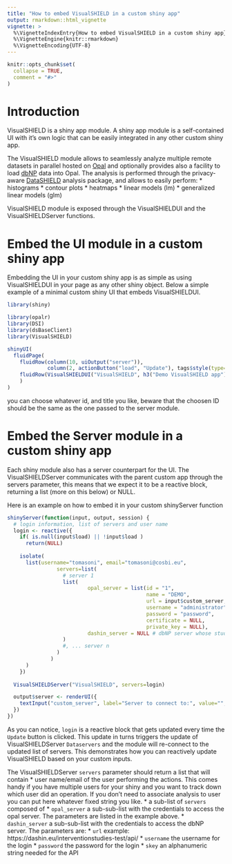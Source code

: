 ```yaml
---
title: "How to embed VisualSHIELD in a custom shiny app"
output: rmarkdown::html_vignette
vignette: >
  %\VignetteIndexEntry{How to embed VisualSHIELD in a custom shiny app}
  %\VignetteEngine{knitr::rmarkdown}
  %\VignetteEncoding{UTF-8}
---
```


```r
knitr::opts_chunk$set(
  collapse = TRUE,
  comment = "#>"
)
```

# Introduction

VisualSHIELD is a shiny app module.
A shiny app module is a self-contained UI with it's own logic that can be easily integrated in any other custom shiny app. 

The VisualSHIELD module allows to seamlessly analyze multiple remote datasets in parallel hosted on  [Opal](https://www.obiba.org/pages/products/opal/) and optionally provides also a facility to load [dbNP](https://www.dbnp.org/) data into Opal. 
The analysis is performed through the privacy-aware [DataSHIELD](https://www.datashield.ac.uk/) analysis package, and allows to easily perform:
* histograms
* contour plots
* heatmaps
* linear models (lm)
* generalized linear models (glm)

VisualSHIELD module is exposed through the VisualSHIELDUI and the VisualSHIELDServer functions. 

# Embed the UI module in a custom shiny app

Embedding the UI in your custom shiny app is as simple as using VisualSHIELDUI in your page as any other shiny object.
Below a simple example of a minimal custom shiny UI that embeds VisualSHIELDUI.

```r
library(shiny)

library(opalr)
library(DSI)
library(dsBaseClient)
library(VisualSHIELD)

shinyUI(
  fluidPage(
    fluidRow(column(10, uiOutput("server")),
             column(2, actionButton("load", "Update"), tags$style(type='text/css', "#load { vertical-align: middle; margin-top: 25px;}"))),
    fluidRow(VisualSHIELDUI("VisualSHIELD", h3("Demo VisualSHIELD app")))
    )
)
```

you can choose whatever id, and title you like, beware that the choosen ID should be the same as the one passed
to the server module.

# Embed the Server module in a custom shiny app

Each shiny module also has a server counterpart for the UI. 
The VisualSHIELDServer communicates with the parent custom app through the servers parameter, 
this means that we expect it to be a reactive block, 
returning a list (more on this below) or NULL.

Here is an example on how to embed it in your custom shinyServer function

```r
 
shinyServer(function(input, output, session) {
  # login information, list of servers and user name
  login <- reactive({
    if( is.null(input$load) || !input$load )
      return(NULL)
    
    isolate( 
      list(username="tomasoni", email="tomasoni@cosbi.eu",
                servers=list(
                  # server 1
                  list(
                          opal_server = list(id = "1",
                                             name = "DEMO",
                                             url = input$custom_server,
                                             username = "administrator",
                                             password = "password",
                                             certificate = NULL,
                                             private_key = NULL),
                          dashin_server = NULL # dbNP server whose studies will be migrated to the opal server defined above
                  )
                  #, ... server n
                )
              ) 
      )
    })
  
  VisualSHIELDServer("VisualSHIELD", servers=login)

  output$server <- renderUI({
    textInput("custom_server", label="Server to connect to:", value="", placeholder = "https://opal-demo.obiba.org")
  })
})
```

As you can notice, `login` is a reactive block that gets updated every time the `Update` button is clicked.
This update in turns triggers the update of VisualSHIELDServer `Dataservers` and the module will re-connect to the updated list of servers.
This demonstrates how you can reactively update VisualSHIELD based on your custom inputs.

The VisualSHIELDServer `servers` parameter should return a list that will contain
* user name/email of the user performing the actions. This comes handy if you have multiple users for your shiny and you want to track down which user did an operation. If you don't need to associate analysis to user you can put here whatever fixed string you like.
* a sub-list of `servers` composed of 
  * `opal_server` a sub-sub-list with the credentials to access the opal server. The parameters are listed in the example above.
  * `dashin_server` a sub-sub-list with the credentials to access the dbNP server. The parameters are:
    * `url` example: https://dashin.eu/interventionstudies-test/api/
    * `username` the username for the login
    * `password` the password for the login
    * `skey` an alphanumeric string needed for the API

